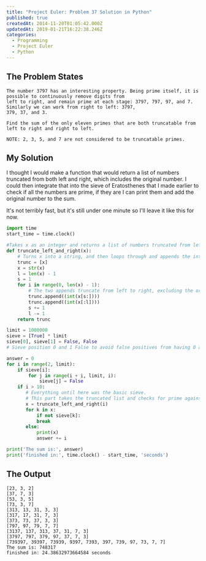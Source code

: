 ```yaml
---
title: "Project Euler: Problem 37 Solution in Python"
published: true
createdAt: 2014-11-20T01:05:42.000Z
updatedAt: 2019-01-21T16:22:38.246Z
categories:
  - Programming
  - Project Euler
  - Python
---
```


## The Problem States

```text
The number 3797 has an interesting property. Being prime itself, it is possible to continuously remove digits from
left to right, and remain prime at each stage: 3797, 797, 97, and 7. Similarly we can work from right to left: 3797,
379, 37, and 3.

Find the sum of the only eleven primes that are both truncatable from left to right and right to left.

NOTE: 2, 3, 5, and 7 are not considered to be truncatable primes.
```

## My Solution

I thought I would make a function that would return a list of numbers truncated from both left and right, which
includes the original number. I could then integrate that into the sieve of Eratosthenes that I made earlier to check
if all the numbers are prime, if they are I can print them and add the original number to the sum.

It's not terribly fast, but it's still under one minute so I'll leave it like this for now.

```python
import time
start_time = time.clock()

#Takes x as an integer and returns a list of numbers truncated from left and right
def truncate_left_and_right(x):
    # Turns x into a string, and then loops through and appends the integers of x at the stated index positions until all numbers have been used
    trunc = [x]
    x = str(x)
    l = len(x) - 1
    s = 1
    for i in range(0, len(x) - 1):
        # The two appends truncate from left to right, excluding the original number
        trunc.append((int(x[s:])))
        trunc.append((int(x[:l])))
        s += 1
        l -= 1
    return trunc

limit = 1000000
sieve = [True] * limit
sieve[0], sieve[1] = False, False
# Sieve position 0 and 1 False to avoid false positives from having 0 and 1 listed as 'True' prime

answer = 0
for i in range(2, limit):
    if sieve[i]:
        for j in range(i + i, limit, i):
            sieve[j] = False
    if i > 10:
       # Everything until here was the basic sieve.
       # This part takes the truncated list and checks for prime against the sieve, if not broken by a non-prime it prints and adds to the final answer
       x = truncate_left_and_right(i)
       for k in x:
           if not sieve[k]:
           break
       else:
           print(x)
           answer += i

print('The sum is:', answer)
print('finished in:', time.clock() - start_time, 'seconds')
```

## The Output

```text
[23, 3, 2]
[37, 7, 3]
[53, 3, 5]
[73, 3, 7]
[313, 13, 31, 3, 3]
[317, 17, 31, 7, 3]
[373, 73, 37, 3, 3]
[797, 97, 79, 7, 7]
[3137, 137, 313, 37, 31, 7, 3]
[3797, 797, 379, 97, 37, 7, 3]
[739397, 39397, 73939, 9397, 7393, 397, 739, 97, 73, 7, 7]
The sum is: 748317
finished in: 24.38632973664584 seconds
```
